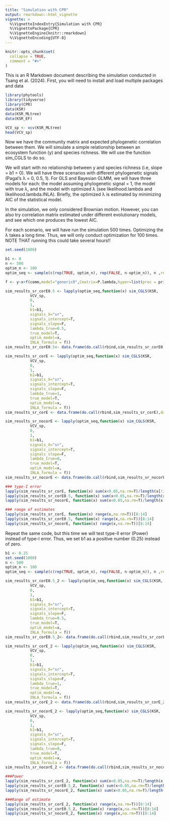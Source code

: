 ```yaml
---
title: "Simulation with CPR"
output: rmarkdown::html_vignette
vignette: >
  %\VignetteIndexEntry{Simulation with CPR}
  %\VignettePackage{CPR}
  %\VignetteEngine{knitr::rmarkdown}
  %\VignetteEncoding{UTF-8}
---
```


```r
knitr::opts_chunk$set(
  collapse = TRUE,
  comment = "#>"
)
```
This is an R Markdown document describing the simulation conducted in Tsang et al. (2024). 
First, you will need to install and load multiple packages and data

```r
library(phytools)
library(tidyverse)
library(CPR)
data(KSR)
data(KSR_MLtree)
data(KSR_EF)

```

```r
VCV_sp <- vcv(KSR_MLtree) 
head(VCV_sp)
```
Now we have the community matrix and expected phylogenetic correlation between them. We will simulate a simple relationship between an ecosystem function (y) and species richness. We will use the function sim_CGLS to do so. 

We will start with no relationship between y and species richness (i.e, slope = b1 = 0). We will have three scenarios with different phylogenetic signals (Pagal's λ = 0, 0.5, 1). For GLS and Bayesian GLMM, we will have three models for each: the model assuming phylogenetic signal = 1, the model with true λ, and the model with optimized λ (see likelihood.lambda and likelihood.lambda.INLA). Briefly, the optimized λ is estimated by minimizing AIC of the statistical model.

In the simulation, we only considered Brownian motion. However, you can also try correlation matrix estimated under different evolutionary models, and see which one produces the lowest AIC.

For each scenario, we will have run the simulation 500 times. Optimizing the λ takes a long time. Thus, we will only conduct optimization for 100 times. NOTE THAT running this could take several hours!!

```r
set.seed(1000)

b1 <- 0
n <- 500
optim_n <- 100
optim_seq <- sample(c(rep(TRUE, optim_n), rep(FALSE, n-optim_n)), n ,replace = F)

f <- y~x+f(comm,model="generic0",Cmatrix=P.lambda,hyper=list(prec = prior1))

sim_results_sr_corE0.5 <- lapply(optim_seq,function(x) sim_CGLS(KSR,
           VCV_sp,
           0,
           1,
           b1=b1,
           signals_X="sr",
           signals_intercept=T,
           signals_slope=F,
           lambda_true=0.5,
           true_model=T,
           optim_model=x,
           INLA_formula = f))
sim_results_sr_corE0.5<- data.frame(do.call(rbind,sim_results_sr_corE0.5),data="sr_corE0.5")

sim_results_sr_corE <- lapply(optim_seq,function(x) sim_CGLS(KSR,
           VCV_sp,
           0,
           1,
           b1=b1,
           signals_X="sr",
           signals_intercept=T,
           signals_slope=F,
           lambda_true=1,
           true_model=T,
           optim_model=x,
           INLA_formula = f))
sim_results_sr_corE <- data.frame(do.call(rbind,sim_results_sr_corE),data="sr_corError")

sim_results_sr_nocorE <- lapply(optim_seq,function(x) sim_CGLS(KSR,
           VCV_sp,
           0,
           1,
           b1=b1,
           signals_X="sr",
           signals_intercept=T,
           signals_slope=F,
           lambda_true=0,
           true_model=T,
           optim_model=x,
           INLA_formula = f))
sim_results_sr_nocorE <- data.frame(do.call(rbind,sim_results_sr_nocorE),data="sr_nocorError")
```

```r
### type-I error
lapply(sim_results_sr_corE, function(x) sum(x<0.05,na.rm=T)/length(x[!is.na(x)]))[1:7]
lapply(sim_results_sr_corE0.5, function(x) sum(x<0.05,na.rm=T)/length(x[!is.na(x)]))[1:7]
lapply(sim_results_sr_nocorE, function(x) sum(x<0.05,na.rm=T)/length(x[!is.na(x)]))[1:7]

### range of estimates
lapply(sim_results_sr_corE, function(x) range(x,na.rm=T))[8:14]
lapply(sim_results_sr_corE0.5, function(x) range(x,na.rm=T))[8:14]
lapply(sim_results_sr_nocorE, function(x) range(x,na.rm=T))[8:14]
```

Repeat the same code, but this time we will test type-II error (Power) instead of type-I error. Thus, we set b1 as a positive number (0.25) instead of zero. 

```r
b1 <- 0.25
set.seed(1000)
n <- 500
optim_n <- 100
optim_seq <- sample(c(rep(TRUE, optim_n), rep(FALSE, n-optim_n)), n ,replace = F)

sim_results_sr_corE0.5_2 <- lapply(optim_seq,function(x) sim_CGLS(KSR,
           VCV_sp,
           0,
           1,
           b1=b1,
           signals_X="sr",
           signals_intercept=T,
           signals_slope=F,
           lambda_true=0.5,
           true_model=T,
           optim_model=x,
           INLA_formula = f))
sim_results_sr_corE0.5_2<- data.frame(do.call(rbind,sim_results_sr_corE0.5_2),data="sr_corE0.5")

sim_results_sr_corE_2 <- lapply(optim_seq,function(x) sim_CGLS(KSR,
           VCV_sp,
           0,
           1,
           b1=b1,
           signals_X="sr",
           signals_intercept=T,
           signals_slope=F,
           lambda_true=1,
           true_model=T,
           optim_model=x,
           INLA_formula = f))
sim_results_sr_corE_2 <- data.frame(do.call(rbind,sim_results_sr_corE_2),data="sr_corError")

sim_results_sr_nocorE_2 <- lapply(optim_seq,function(x) sim_CGLS(KSR,
           VCV_sp,
           0,
           1,
           b1=b1,
           signals_X="sr",
           signals_intercept=T,
           signals_slope=F,
           lambda_true=0,
           true_model=T,
           optim_model=x,
           INLA_formula = f))
sim_results_sr_nocorE_2 <- data.frame(do.call(rbind,sim_results_sr_nocorE_2),data="sr_nocorError")
```
```r
###Power
lapply(sim_results_sr_corE_2, function(x) sum(x<0.05,na.rm=T)/length(x[!is.na(x)]))[1:7]
lapply(sim_results_sr_corE0.5_2, function(x) sum(x<0.05,na.rm=T)/length(x[!is.na(x)]))[1:7]
lapply(sim_results_sr_nocorE_2, function(x) sum(x<0.05,na.rm=T)/length(x[!is.na(x)]))[1:7]

###Range of estimate
lapply(sim_results_sr_corE_2, function(x) range(x,na.rm=T))[8:14]
lapply(sim_results_sr_corE0.5_2, function(x) range(x,na.rm=T))[8:14]
lapply(sim_results_sr_nocorE_2, function(x) range(x,na.rm=T))[8:14]
```
